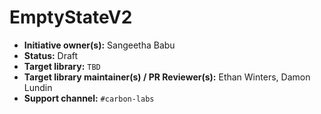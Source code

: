 
<Meta of={elementStories} />

# EmptyStateV2

* **Initiative owner(s):** Sangeetha Babu
* **Status:** Draft
* **Target library:** `TBD`
* **Target library maintainer(s) / PR Reviewer(s):** Ethan Winters, Damon Lundin
* **Support channel:** `#carbon-labs`
